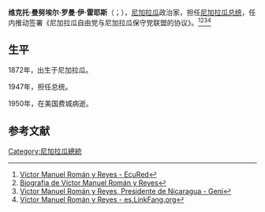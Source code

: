 '''维克托·曼努埃尔·罗曼·伊·雷耶斯'''（{{lang-es|Víctor Manuel Román y Reyes}}；{{bd|1872年|10月13日|1950年|5月6日|catidx=V}}），[[尼加拉瓜|尼加拉瓜]]政治家，担任[[尼加拉瓜总统|尼加拉瓜总统]]，任内推动签署《尼加拉瓜自由党与尼加拉瓜保守党联盟的协议》。<ref>[https://www.ecured.cu/V%C3%ADctor_Manuel_Rom%C3%A1n_y_Reyes Víctor Manuel Román y Reyes - EcuRed]</ref><ref>[https://www.biografiasyvidas.com/biografia/r/roman_y_reyes.htm Biografia de Víctor Manuel Román y Reyes]</ref><ref>[https://www.geni.com/people/Victor-Manuel-Rom%C3%A1n-y-Reyes-Presidente-de-Nicaragua/6000000019965762881 Victor Manuel Román y Reyes, Presidente de Nicaragua - Geni]</ref><ref>[https://es.linkfang.org/wiki/V%C3%ADctor_Manuel_Rom%C3%A1n_y_Reyes Víctor Manuel Román y Reyes - es.LinkFang.org]</ref>

==生平==
1872年，出生于尼加拉瓜。

1947年，担任总统。

1950年，在美国费城病逝。

== 参考文献 ==
{{Reflist}}

[[Category:尼加拉瓜總統|Category:尼加拉瓜總統]]